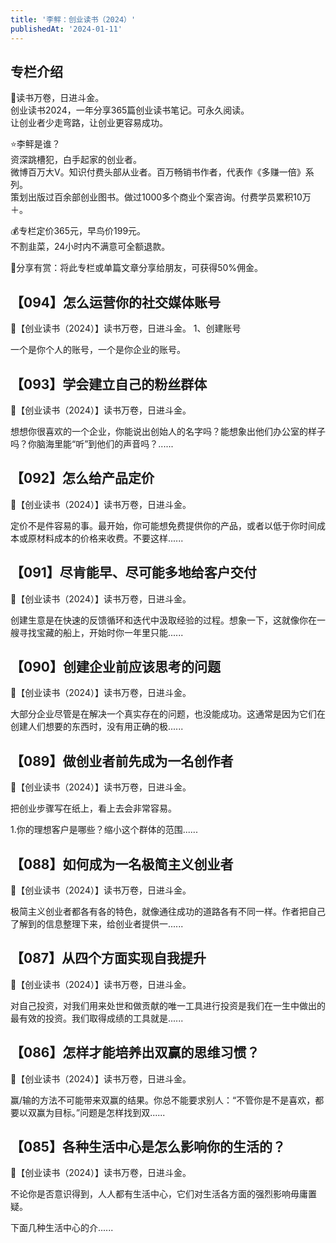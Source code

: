 ```yaml
---
title: '李鲆：创业读书（2024）'
publishedAt: '2024-01-11'
---
```


## 专栏介绍

📝读书万卷，日进斗金。  
创业读书2024，一年分享365篇创业读书笔记。可永久阅读。  
让创业者少走弯路，让创业更容易成功。  
  
⭐李鲆是谁？  
资深跳槽犯，白手起家的创业者。  
微博百万大V。知识付费头部从业者。百万畅销书作者，代表作《多赚一倍》系列。  
策划出版过百余部创业图书。做过1000多个商业个案咨询。付费学员累积10万＋。  
  
💰专栏定价365元，早鸟价199元。  
不割韭菜，24小时内不满意可全额退款。  
  
🧧分享有赏：将此专栏或单篇文章分享给朋友，可获得50%佣金。

## 【094】怎么运营你的社交媒体账号
📕【创业读书（2024）】读书万卷，日进斗金。
1、创建账号

一个是你个人的账号，一个是你企业的账号。

## 【093】学会建立自己的粉丝群体
📕【创业读书（2024）】读书万卷，日进斗金。

想想你很喜欢的一个企业，你能说出创始人的名字吗？能想象出他们办公室的样子吗？你脑海里能“听”到他们的声音吗？......

## 【092】怎么给产品定价
📕【创业读书（2024）】读书万卷，日进斗金。

定价不是件容易的事。最开始，你可能想免费提供你的产品，或者以低于你时间成本或原材料成本的价格来收费。不要这样......

## 【091】尽肯能早、尽可能多地给客户交付
📕【创业读书（2024）】读书万卷，日进斗金。

创建生意是在快速的反馈循环和迭代中汲取经验的过程。想象一下，这就像你在一艘寻找宝藏的船上，开始时你一年里只能......

## 【090】创建企业前应该思考的问题
📕【创业读书（2024）】读书万卷，日进斗金。

大部分企业尽管是在解决一个真实存在的问题，也没能成功。这通常是因为它们在创建人们想要的东西时，没有用正确的极......

## 【089】做创业者前先成为一名创作者
📕【创业读书（2024）】读书万卷，日进斗金。

把创业步骤写在纸上，看上去会非常容易。

1.你的理想客户是哪些？缩小这个群体的范围......

## 【088】如何成为一名极简主义创业者
📕【创业读书（2024）】读书万卷，日进斗金。

极简主义创业者都各有各的特色，就像通往成功的道路各有不同一样。作者把自己了解到的信息整理下来，给创业者提供一......

## 【087】从四个方面实现自我提升
📕【创业读书（2024）】读书万卷，日进斗金。

对自己投资，对我们用来处世和做贡献的唯一工具进行投资是我们在一生中做出的最有效的投资。我们取得成绩的工具就是......

## 【086】怎样才能培养出双赢的思维习惯？
📕【创业读书（2024）】读书万卷，日进斗金。

赢/输的方法不可能带来双赢的结果。你总不能要求别人：“不管你是不是喜欢，都要以双赢为目标。”问题是怎样找到双......

## 【085】各种生活中心是怎么影响你的生活的？
📕【创业读书（2024）】读书万卷，日进斗金。

不论你是否意识得到，人人都有生活中心，它们对生活各方面的强烈影响毋庸置疑。

下面几种生活中心的介......